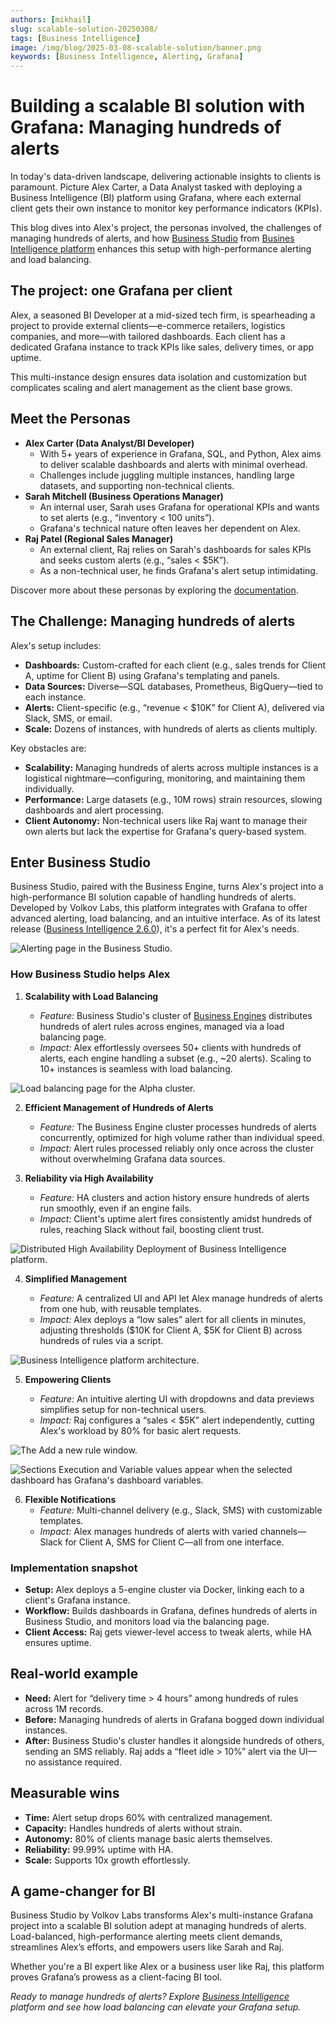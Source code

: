 ```yaml
---
authors: [mikhail]
slug: scalable-solution-20250308/
tags: [Business Intelligence]
image: /img/blog/2025-03-08-scalable-solution/banner.png
keywords: [Business Intelligence, Alerting, Grafana]
---
```



# Building a scalable BI solution with Grafana: Managing hundreds of alerts

In today's data-driven landscape, delivering actionable insights to clients is paramount. Picture Alex Carter, a Data Analyst tasked with deploying a Business Intelligence (BI) platform using Grafana, where each external client gets their own instance to monitor key performance indicators (KPIs).

This blog dives into Alex's project, the personas involved, the challenges of managing hundreds of alerts, and how [Business Studio](/big/studio/) from [Busines Intelligence platform](/big/) enhances this setup with high-performance alerting and load balancing.

## The project: one Grafana per client

Alex, a seasoned BI Developer at a mid-sized tech firm, is spearheading a project to provide external clients—e-commerce retailers, logistics companies, and more—with tailored dashboards. Each client has a dedicated Grafana instance to track KPIs like sales, delivery times, or app uptime.

This multi-instance design ensures data isolation and customization but complicates scaling and alert management as the client base grows.

## Meet the Personas

- **Alex Carter (Data Analyst/BI Developer)**
  - With 5+ years of experience in Grafana, SQL, and Python, Alex aims to deliver scalable dashboards and alerts with minimal overhead.
  - Challenges include juggling multiple instances, handling large datasets, and supporting non-technical clients.
- **Sarah Mitchell (Business Operations Manager)**
  - An internal user, Sarah uses Grafana for operational KPIs and wants to set alerts (e.g., “inventory < 100 units”).
  - Grafana's technical nature often leaves her dependent on Alex.
- **Raj Patel (Regional Sales Manager)**
  - An external client, Raj relies on Sarah's dashboards for sales KPIs and seeks custom alerts (e.g., “sales < $5K”).
  - As a non-technical user, he finds Grafana's alert setup intimidating.

Discover more about these personas by exploring the [documentation](/big/personas/).

## The Challenge: Managing hundreds of alerts

Alex's setup includes:

- **Dashboards:** Custom-crafted for each client (e.g., sales trends for Client A, uptime for Client B) using Grafana's templating and panels.
- **Data Sources:** Diverse—SQL databases, Prometheus, BigQuery—tied to each instance.
- **Alerts:** Client-specific (e.g., “revenue < $10K” for Client A), delivered via Slack, SMS, or email.
- **Scale:** Dozens of instances, with hundreds of alerts as clients multiply.

Key obstacles are:

- **Scalability:** Managing hundreds of alerts across multiple instances is a logistical nightmare—configuring, monitoring, and maintaining them individually.
- **Performance:** Large datasets (e.g., 10M rows) strain resources, slowing dashboards and alert processing.
- **Client Autonomy:** Non-technical users like Raj want to manage their own alerts but lack the expertise for Grafana's query-based system.

## Enter Business Studio

Business Studio, paired with the Business Engine, turns Alex's project into a high-performance BI solution capable of handling hundreds of alerts. Developed by Volkov Labs, this platform integrates with Grafana to offer advanced alerting, load balancing, and an intuitive interface. As of its latest release ([Business Intelligence 2.6.0](/BIG/release/)), it's a perfect fit for Alex's needs.

<Image
  title="Alerting page in the Business Studio."
  src="/img/blog/2025-03-02-big-2.6.0/page-alerting.png"
/>

### How Business Studio helps Alex

1. **Scalability with Load Balancing**

   - _Feature:_ Business Studio's cluster of [Business Engines](/big/studio/manage-business-engines/) distributes hundreds of alert rules across engines, managed via a load balancing page.
   - _Impact:_ Alex effortlessly oversees 50+ clients with hundreds of alerts, each engine handling a subset (e.g., ~20 alerts). Scaling to 10+ instances is seamless with load balancing.

<Image
  title="Load balancing page for the Alpha cluster."
  src="/img/blog/2025-02-14-big-2.5.0/cluster-lb.png"
/>

2. **Efficient Management of Hundreds of Alerts**

   - _Feature:_ The Business Engine cluster processes hundreds of alerts concurrently, optimized for high volume rather than individual speed.
   - _Impact:_ Alert rules processed reliably only once across the cluster without overwhelming Grafana data sources.

3. **Reliability via High Availability**

   - _Feature:_ HA clusters and action history ensure hundreds of alerts run smoothly, even if an engine fails.
   - _Impact:_ Client's uptime alert fires consistently amidst hundreds of rules, reaching Slack without fail, boosting client trust.

<Image
  title="Distributed High Availability Deployment of Business Intelligence platform."
  src="/img/big/high-availability/overview.png"
/>

4. **Simplified Management**

   - _Feature:_ A centralized UI and API let Alex manage hundreds of alerts from one hub, with reusable templates.
   - _Impact:_ Alex deploys a “low sales” alert for all clients in minutes, adjusting thresholds ($10K for Client A, $5K for Client B) across hundreds of rules via a script.

<Image
  title="Business Intelligence platform architecture."
  src="/img/big/platform.png"
/>

5. **Empowering Clients**

   - _Feature:_ An intuitive alerting UI with dropdowns and data previews simplifies setup for non-technical users.
   - _Impact:_ Raj configures a “sales < $5K” alert independently, cutting Alex's workload by 80% for basic alert requests.

<Image
  title="The Add a new rule window."
  src="/img/big/business-alerting/new-rule.png"
/>

<Image
  title="Sections Execution and Variable values appear when the selected dashboard has Grafana's dashboard variables."
  src="/img/big/business-alerting/exec.png"
/>

6. **Flexible Notifications**
   - _Feature:_ Multi-channel delivery (e.g., Slack, SMS) with customizable templates.
   - _Impact:_ Alex manages hundreds of alerts with varied channels—Slack for Client A, SMS for Client C—all from one interface.

### Implementation snapshot

- **Setup:** Alex deploys a 5-engine cluster via Docker, linking each to a client's Grafana instance.
- **Workflow:** Builds dashboards in Grafana, defines hundreds of alerts in Business Studio, and monitors load via the balancing page.
- **Client Access:** Raj gets viewer-level access to tweak alerts, while HA ensures uptime.

## Real-world example

- **Need:** Alert for “delivery time > 4 hours” among hundreds of rules across 1M records.
- **Before:** Managing hundreds of alerts in Grafana bogged down individual instances.
- **After:** Business Studio's cluster handles it alongside hundreds of others, sending an SMS reliably. Raj adds a “fleet idle > 10%” alert via the UI—no assistance required.

## Measurable wins

- **Time:** Alert setup drops 60% with centralized management.
- **Capacity:** Handles hundreds of alerts without strain.
- **Autonomy:** 80% of clients manage basic alerts themselves.
- **Reliability:** 99.99% uptime with HA.
- **Scale:** Supports 10x growth effortlessly.

## A game-changer for BI

Business Studio by Volkov Labs transforms Alex's multi-instance Grafana project into a scalable BI solution adept at managing hundreds of alerts. Load-balanced, high-performance alerting meets client demands, streamlines Alex’s efforts, and empowers users like Sarah and Raj.

Whether you're a BI expert like Alex or a business user like Raj, this platform proves Grafana’s prowess as a client-facing BI tool.

_Ready to manage hundreds of alerts? Explore [Business Intelligence](/big/) platform and see how load balancing can elevate your Grafana setup._

<Feedback />
